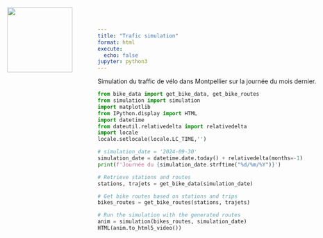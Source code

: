 ```yaml
---
title: "Trafic simulation"
format: html
execute:
  echo: false
jupyter: python3
---
```

![ ](images/logo.png){style="position: absolute; top: 20px; left: 20px; width: 150px; height: auto;"}

Simulation du traffic de vélo dans Montpellier sur la journée du mois dernier.


```python
from bike_data import get_bike_data, get_bike_routes
from simulation import simulation 
import matplotlib
from IPython.display import HTML
import datetime
from dateutil.relativedelta import relativedelta
import locale
locale.setlocale(locale.LC_TIME,'')

# simulation_date = '2024-09-30'
simulation_date = datetime.date.today() + relativedelta(months=-1)
print(f'Journée du {simulation_date.strftime("%d/%m/%Y")}')

# Retrieve stations and routes
stations, trajets = get_bike_data(simulation_date)

# Get bike routes based on stations and trips
bikes_routes = get_bike_routes(stations, trajets)

# Run the simulation with the generated routes
anim = simulation(bikes_routes, simulation_date)
HTML(anim.to_html5_video())

```
